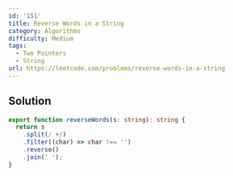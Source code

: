 ```yaml
---
id: '151'
title: Reverse Words in a String
category: Algorithms
difficulty: Medium
tags:
  - Two Pointers
  - String
url: https://leetcode.com/problems/reverse-words-in-a-string
---
```


## Solution

```typescript filename="solution.ts" copy
export function reverseWords(s: string): string {
  return s
    .split(/ +/)
    .filter((char) => char !== '')
    .reverse()
    .join(' ');
}
```
